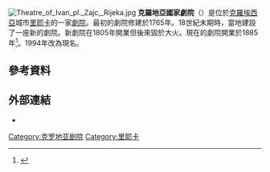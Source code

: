 [[File:Theatre_of_Ivan_pl._Zajc,_Rijeka.jpg|thumb]]
'''克羅地亞國家劇院'''（{{lang-hr|Hrvatsko narodno kazalište Ivana pl. Zajca Rijeka}}）是位於[[克羅埃西亞|克羅埃西亞]]城市[[里耶卡|里耶卡]]的一家[[劇院|劇院]]。最初的劇院修建於1765年。18世紀末期時，當地建設了一座新的劇院。新劇院在1805年開業但後來毀於大火。現在的劇院開業於1885年<ref>{{Cite web |url=http://hnk-zajc.hr/o-kazalistu/povijest-kazalista/ |title=存档副本 |accessdate=2015-10-05 |archive-date=2020-09-25 |archive-url=https://web.archive.org/web/20200925042725/https://hnk-zajc.hr/o-kazalistu/povijest-kazalista/ |dead-url=no }}</ref>。1994年改為現名。
==參考資料==
{{reflist}}
==外部連結==
* {{official website|http://hnk-zajc.hr/}}
{{coord|45.3242|N|14.4447|E|source:wikidata|display=title}}

[[Category:克罗地亚剧院|Category:克罗地亚剧院]]
[[Category:里耶卡|Category:里耶卡]]